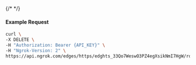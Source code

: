 {/* <!-- Code generated for API Clients. DO NOT EDIT. --> */}

#### Example Request
```bash
curl \
-X DELETE \
-H "Authorization: Bearer {API_KEY}" \
-H "Ngrok-Version: 2" \
https://api.ngrok.com/edges/https/edghts_33Qo7WeswO3PZ4egXsikNmI7HgW/routes/edghtsrt_33Qo7YzvC9FTiB3bCJLRV8TUYIT/backend
```
